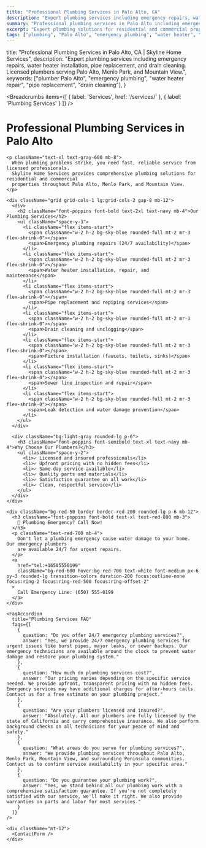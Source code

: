 ```yaml
---
title: "Professional Plumbing Services in Palo Alto, CA"
description: "Expert plumbing services including emergency repairs, water heater installation, pipe replacement, and drain cleaning. Licensed plumbers serving Palo Alto, Menlo Park, and Mountain View."
summary: "Professional plumbing services in Palo Alto including emergency repairs, water heater services, pipe replacement, and drain cleaning by licensed plumbers."
excerpt: "Expert plumbing solutions for residential and commercial properties in Palo Alto and surrounding areas."
tags: ["plumbing", "Palo Alto", "emergency plumbing", "water heater", "pipe repair"]
---
```



  title: "Professional Plumbing Services in Palo Alto, CA | Skyline Home Services",
  description: "Expert plumbing services including emergency repairs, water heater installation, pipe replacement, and drain cleaning. Licensed plumbers serving Palo Alto, Menlo Park, and Mountain View.",
  keywords: ["plumber Palo Alto", "emergency plumbing", "water heater repair", "pipe replacement", "drain cleaning"],
}

<Breadcrumbs items={[
  { label: 'Services', href: '/services/' },
  { label: 'Plumbing Services' }
]} />

<div className="py-16 bg-white">
  <div className="max-w-4xl mx-auto px-4 sm:px-6 lg:px-8">
    <h1 className="font-poppins font-bold text-4xl sm:text-5xl text-navy mb-6">
      Professional Plumbing Services in Palo Alto
    </h1>
    
    <p className="text-xl text-gray-600 mb-8">
      When plumbing problems strike, you need fast, reliable service from licensed professionals. 
      Skyline Home Services provides comprehensive plumbing solutions for residential and commercial 
      properties throughout Palo Alto, Menlo Park, and Mountain View.
    </p>

    <div className="grid grid-cols-1 lg:grid-cols-2 gap-8 mb-12">
      <div>
        <h2 className="font-poppins font-bold text-2xl text-navy mb-4">Our Plumbing Services</h2>
        <ul className="space-y-3">
          <li className="flex items-start">
            <span className="w-2 h-2 bg-sky-blue rounded-full mt-2 mr-3 flex-shrink-0"></span>
            <span>Emergency plumbing repairs (24/7 availability)</span>
          </li>
          <li className="flex items-start">
            <span className="w-2 h-2 bg-sky-blue rounded-full mt-2 mr-3 flex-shrink-0"></span>
            <span>Water heater installation, repair, and maintenance</span>
          </li>
          <li className="flex items-start">
            <span className="w-2 h-2 bg-sky-blue rounded-full mt-2 mr-3 flex-shrink-0"></span>
            <span>Pipe replacement and repiping services</span>
          </li>
          <li className="flex items-start">
            <span className="w-2 h-2 bg-sky-blue rounded-full mt-2 mr-3 flex-shrink-0"></span>
            <span>Drain cleaning and unclogging</span>
          </li>
          <li className="flex items-start">
            <span className="w-2 h-2 bg-sky-blue rounded-full mt-2 mr-3 flex-shrink-0"></span>
            <span>Fixture installation (faucets, toilets, sinks)</span>
          </li>
          <li className="flex items-start">
            <span className="w-2 h-2 bg-sky-blue rounded-full mt-2 mr-3 flex-shrink-0"></span>
            <span>Sewer line inspection and repair</span>
          </li>
          <li className="flex items-start">
            <span className="w-2 h-2 bg-sky-blue rounded-full mt-2 mr-3 flex-shrink-0"></span>
            <span>Leak detection and water damage prevention</span>
          </li>
        </ul>
      </div>
      
      <div className="bg-light-gray rounded-lg p-6">
        <h3 className="font-poppins font-semibold text-xl text-navy mb-4">Why Choose Our Plumbers?</h3>
        <ul className="space-y-2">
          <li>✓ Licensed and insured professionals</li>
          <li>✓ Upfront pricing with no hidden fees</li>
          <li>✓ Same-day service available</li>
          <li>✓ Quality parts and materials</li>
          <li>✓ Satisfaction guarantee on all work</li>
          <li>✓ Clean, respectful service</li>
        </ul>
      </div>
    </div>

    <div className="bg-red-50 border border-red-200 rounded-lg p-6 mb-12">
      <h3 className="font-poppins font-bold text-xl text-red-800 mb-3">
        🚨 Plumbing Emergency? Call Now!
      </h3>
      <p className="text-red-700 mb-4">
        Don't let a plumbing emergency cause water damage to your home. Our emergency plumbers 
        are available 24/7 for urgent repairs.
      </p>
      <a 
        href="tel:+16505550199" 
        className="bg-red-600 hover:bg-red-700 text-white font-medium px-6 py-3 rounded-lg transition-colors duration-200 focus:outline-none focus:ring-2 focus:ring-red-500 focus:ring-offset-2"
      >
        Call Emergency Line: (650) 555-0199
      </a>
    </div>

    <FaqAccordion 
      title="Plumbing Services FAQ"
      faqs={[
        {
          question: "Do you offer 24/7 emergency plumbing services?",
          answer: "Yes, we provide 24/7 emergency plumbing services for urgent issues like burst pipes, major leaks, or sewer backups. Our emergency technicians are available around the clock to prevent water damage and restore your plumbing system."
        },
        {
          question: "How much do plumbing services cost?",
          answer: "Our pricing varies depending on the specific service needed. We provide upfront, transparent pricing with no hidden fees. Emergency services may have additional charges for after-hours calls. Contact us for a free estimate on your plumbing project."
        },
        {
          question: "Are your plumbers licensed and insured?",
          answer: "Absolutely. All our plumbers are fully licensed by the state of California and carry comprehensive insurance. We also perform background checks on all technicians for your peace of mind and safety."
        },
        {
          question: "What areas do you serve for plumbing services?",
          answer: "We provide plumbing services throughout Palo Alto, Menlo Park, Mountain View, and surrounding Peninsula communities. Contact us to confirm service availability in your specific area."
        },
        {
          question: "Do you guarantee your plumbing work?",
          answer: "Yes, we stand behind all our plumbing work with a comprehensive satisfaction guarantee. If you're not completely satisfied with our service, we'll make it right. We also provide warranties on parts and labor for most services."
        }
      ]}
    />

    <div className="mt-12">
      <ContactForm />
    </div>
  </div>
</div>

<script
  type="application/ld+json"
  dangerouslySetInnerHTML={{
    __html: JSON.stringify({
      "@context": "https://schema.org",
      "@type": "Service",
      "name": "Plumbing Services",
      "description": "Professional plumbing services including emergency repairs, water heater installation, pipe replacement, and drain cleaning in Palo Alto, CA.",
      "provider": {
        "@type": "HomeAndConstructionBusiness",
        "name": "Skyline Home Services",
        "address": {
          "@type": "PostalAddress",
          "streetAddress": "2211 Elm Street",
          "addressLocality": "Palo Alto",
          "addressRegion": "CA",
          "postalCode": "94301"
        },
        "telephone": "(650) 555-0199"
      },
      "areaServed": [
        "Palo Alto, CA",
        "Menlo Park, CA", 
        "Mountain View, CA"
      ],
      "availableChannel": {
        "@type": "ServiceChannel",
        "availableLanguage": "English",
        "servicePhone": "(650) 555-0199",
        "serviceUrl": "https://skylinehomesvc.com/services/plumbing/"
      }
    })
  }}
/>

<script
  type="application/ld+json"
  dangerouslySetInnerHTML={{
    __html: JSON.stringify({
      "@context": "https://schema.org",
      "@type": "FAQPage",
      "mainEntity": [
        {
          "@type": "Question",
          "name": "Do you offer 24/7 emergency plumbing services?",
          "acceptedAnswer": {
            "@type": "Answer",
            "text": "Yes, we provide 24/7 emergency plumbing services for urgent issues like burst pipes, major leaks, or sewer backups. Our emergency technicians are available around the clock to prevent water damage and restore your plumbing system."
          }
        },
        {
          "@type": "Question",
          "name": "How much do plumbing services cost?",
          "acceptedAnswer": {
            "@type": "Answer",
            "text": "Our pricing varies depending on the specific service needed. We provide upfront, transparent pricing with no hidden fees. Emergency services may have additional charges for after-hours calls. Contact us for a free estimate on your plumbing project."
          }
        },
        {
          "@type": "Question",
          "name": "Are your plumbers licensed and insured?",
          "acceptedAnswer": {
            "@type": "Answer",
            "text": "Absolutely. All our plumbers are fully licensed by the state of California and carry comprehensive insurance. We also perform background checks on all technicians for your peace of mind and safety."
          }
        },
        {
          "@type": "Question",
          "name": "What areas do you serve for plumbing services?",
          "acceptedAnswer": {
            "@type": "Answer",
            "text": "We provide plumbing services throughout Palo Alto, Menlo Park, Mountain View, and surrounding Peninsula communities. Contact us to confirm service availability in your specific area."
          }
        },
        {
          "@type": "Question",
          "name": "Do you guarantee your plumbing work?",
          "acceptedAnswer": {
            "@type": "Answer",
            "text": "Yes, we stand behind all our plumbing work with a comprehensive satisfaction guarantee. If you're not completely satisfied with our service, we'll make it right. We also provide warranties on parts and labor for most services."
          }
        }
      ]
    })
  }}
/>
\`\`\`

